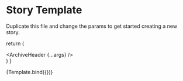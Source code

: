 
<Meta title="Template" component={ArchiveHeader} />

# Story Template

Duplicate this file and change the params to get started creating a new story.

  return (
    <div className="min-h-screen flex items-center justify-center">
      <ArchiveHeader {...args} />
    </div>
  )
}

<Canvas>
  <Story
    name="Story Template"
    args={{
      title: 'Story Template',
      description:
        'Duplicate this file and change the params to get started creating a new story.'
    }}
  >
    {Template.bind({})}
  </Story>
</Canvas>

